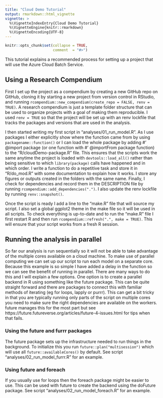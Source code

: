 ```yaml
---
title: "Cloud Demo Tutorial"
output: rmarkdown::html_vignette
vignette: >
  %\VignetteIndexEntry{Cloud Demo Tutorial}
  %\VignetteEngine{knitr::rmarkdown}
  %\VignetteEncoding{UTF-8}
---
```


```r
knitr::opts_chunk$set(collapse = TRUE,
                      comment  = "#>")
```

This tutorial explains a recommended process for setting up a project that will use the Azure Cloud Batch Service.

## Using a Research Compendium
First I set up the project as a compendium by creating a new GitHub repo on GitHub, cloning it by starting a new project from version control in RStudio, and running `rcompendium::new_compendium(create_repo = FALSE, renv = TRUE)`. A research compendium is just a template folder structure that can be used to organize projects with a goal of making them reproducible. I used `renv = TRUE` so that the project will be set up with an renv lockfile that tracks the packages and versions that are used in the analysis.

I then started writing my first script in "analyses/01_run_model.R". As I use packages I either explicitly show where the function came from by using `packagename::function()` or I can load the whole package by adding #' @import package (or one function with #' @importFrom package function) to the "R/cloudDemo-package.R" file. This ensures that the scripts work the same anytime the project is loaded with `devtools::load_all()` rather than being sensitive to which `library(package)` calls have happened and in which order. I write a function to do a repetitive task and store it in "R/do_mod.R" with some documentation to explain how it works. I store any figures or outputs created in the folders with the same name. Finally,  I check for dependencies and record them in the DESCRIPTION file by running `rcompendium::add_dependencies(".")`. I also update the renv lockfile by running `renv::snapshot()`.

Once the script is ready I add a line to the "make.R" file that will source my script. I also set a global ggplot2 theme in the make file so it will be used in all scripts. To check everything is up-to-date and to run the "make.R" file I first restart R and then run `rcompendium::refresh(".", make = TRUE)`. This will ensure that your script works from a fresh R session. 

## Running the analysis in parallel
So far our analysis is run sequentially so it will not be able to take advantage of the multiple cores available on a cloud machine. To make use of parallel computing we can set up our script to run each model on a separate core. Because this example is so simple I have added a delay in the function so we can see the benefit of running in parallel. There are many ways to do this and I will explain a few options. One option is to create a parallel backend in R using something like the future package. This can be quite straight forward and there are packages to connect this with familiar methods of iterating (eg for loops, lapply or purrr). This can get a bit tricky in that you are typically running only parts of the script on multiple cores you need to make sure the right dependencies are available on the workers. future manages this for the most part but see https://future.futureverse.org/articles/future-4-issues.html for tips when that fails.  

### Using the future and furrr packages

The future package sets up the infrastructure needed to run things in the background. To initialize this you run `future::plan("multisession")` which will use all `future::availableCores()` by default. See script "analyses/02_run_model_furrr.R" for an example. 

### Using future and foreach

If you usually use for loops then the foreach package might be easier to use. This can be used with future to create the backend using the doFuture package. See script "analyses/02_run_model_foreach.R" for an example.


